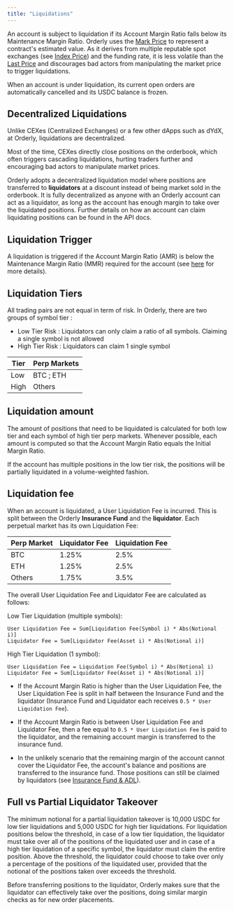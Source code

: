 ```yaml
---
title: "Liquidations"
---
```


An account is subject to liquidation if its Account Margin Ratio falls below its Maintenance Margin Ratio. Orderly uses the [Mark Price](/introduction/trade-on-orderly/perpetual-futures/mark-price-index-price-and-last-price#mark-price) to represent a contract's estimated value. As it derives from multiple reputable spot exchanges (see [Index Price](/introduction/trade-on-orderly/perpetual-futures/mark-price-index-price-and-last-price#index-price)) and the funding rate, it is less volatile than the [Last Price](/introduction/trade-on-orderly/perpetual-futures/mark-price-index-price-and-last-price#last-price) and discourages bad actors from manipulating the market price to trigger liquidations.

When an account is under liquidation, its current open orders are automatically cancelled and its USDC balance is frozen.

## Decentralized Liquidations 

Unlike CEXes (Centralized Exchanges) or a few other dApps such as dYdX, at Orderly, liquidations are decentralized. 

Most of the time, CEXes directly close positions on the orderbook, which often triggers cascading liquidations, hurting traders further and encouraging bad actors to manipulate market prices. 

Orderly adopts a decentralized liquidation model where positions are transferred to **liquidators** at a discount instead of being market sold in the orderbook. It is fully decentralized as anyone with an Orderly account can act as a liquidator, as long as the account has enough margin to take over the liquidated positions. Further details on how an account can claim liquidating positions can be found in the API docs.

## Liquidation Trigger

A liquidation is triggered if the Account Margin Ratio (AMR) is below the Maintenance Margin Ratio (MMR) required for the account (see [here](/introduction/trade-on-orderly/perpetual-futures/margin-leverage-and-pnl#maintenance-margin-ratio) for more details).

## Liquidation Tiers 

All trading pairs are not equal in term of risk. In Orderly, there are two groups of symbol tier : 

- Low Tier Risk : Liquidators can only claim a ratio of all symbols. Claiming a single symbol is not allowed
- High Tier Risk : Liquidators can claim 1 single symbol 

| Tier | Perp Markets |
| ----------- | -------------- | 
| Low         | BTC ; ETH          | 
| High         | Others           | 

## Liquidation amount

The amount of positions that need to be liquidated is calculated for both low tier and each symbol of high tier perp markets. Whenever possible, each amount is computed so that the Account Margin Ratio equals the Initial Margin Ratio.

If the account has multiple positions in the low tier risk, the positions will be partially liquidated in a volume-weighted fashion.

## Liquidation fee

When an account is liquidated, a User Liquidation Fee is incurred. This is split between the Orderly **Insurance Fund** and the **liquidator**. Each perpetual market has its own Liquidation Fee:

| Perp Market | Liquidator Fee | Liquidation Fee |
| ----------- | -------------- | --------------- |
| BTC         | 1.25%           | 2.5%              |
| ETH         | 1.25%           | 2.5%              |
| Others        | 1.75%          | 3.5%            |

The overall User Liquidation Fee and Liquidator Fee are calculated as follows:

Low Tier Liquidation (multiple symbols): 
```
User Liquidation Fee = Sum[Liquidation Fee(Symbol i) * Abs(Notional i)]
Liquidator Fee = Sum[Liquidator Fee(Asset i) * Abs(Notional i)]
```

High Tier Liquidation (1 symbol):
```
User Liquidation Fee = Liquidation Fee(Symbol i) * Abs(Notional i)
Liquidator Fee = Sum[Liquidator Fee(Asset i) * Abs(Notional i)]
```

* If the Account Margin Ratio is higher than the User Liquidation Fee, the User Liquidation Fee is split in half between the Insurance Fund and the liquidator (Insurance Fund and Liquidator each receives `0.5 * User Liquidation Fee`).

* If the Account Margin Ratio is between User Liquidation Fee and Liquidator Fee, then a fee equal to `0.5 * User Liquidation Fee` is paid to the liquidator, and the remaining account margin is transferred to the insurance fund.

* In the unlikely scenario that the remaining margin of the account cannot cover the Liquidator Fee, the account's balance and positions are transferred to the insurance fund. Those positions can still be claimed by liquidators (see [Insurance Fund & ADL](/introduction/trade-on-orderly/perpetual-futures/insurance-fund-and-adl)).

## Full vs Partial Liquidator Takeover

The minimum notional for a partial liquidation takeover is 10,000 USDC for low tier liquidations and 5,000 USDC for high tier liquidations. For liquidation positions below the threshold, in case of a low tier liquidation, the liquidator must take over all of the positions of the liquidated user and in case of a high tier liquidation of a specific symbol, the liquidator must claim the entire position. Above the threshold, the liquidator could choose to take over only a percentage of the positions of the liquidated user, provided that the notional of the positions taken over exceeds the threshold.

Before transferring positions to the liquidator, Orderly makes sure that the liquidator can effectively take over the positions, doing similar margin checks as for new order placements.